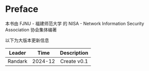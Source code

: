 # Preface {.unnumbered}

本书由 FJNU - 福建师范大学 的 NISA - Network Information Security Association 协会集体编著

以下为大版本更新信息

| Leader  |  Time   | Description |
| :-----: | :-----: | :---------: |
| Randark | 2024-12 | Create v0.1 |
